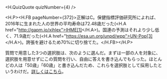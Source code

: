 
<H.QuizQuote quizNumber={4} />

<H.P><H.FB pageNumber={372}>正解はC。保健指標評価研究所によれば、2016年に生まれた人の世界の平均寿命は72.48歳だった(<H.A href="http://gapm.io/xihlex">IHME[1]</H.A>)。国連の予測はそれより少し低く、71.9歳だった(<H.A href="https://esa.un.org/unpd/wpp">UN-Pop[3]</H.A>)。誇張を避けるため70%に切り捨てた。</H.FB></H.P>

質問で用意した3つの選択肢は、次のように選んだ。まずは一部の人を対象に、選択肢を用意せずにこの質問を行い、自由に答えを書き込んでもらった。ほとんどの人は「50歳」「60歳」と書き込んだため、これらを選択肢として採用したというわけだ。[詳しくはこちら](http://www.gapm.io/q4)。